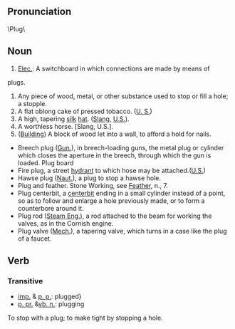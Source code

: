 ==Pronunciation==
\Plug\
==Noun==
# [[Elec.]]: A switchboard in which connections are made by means of
plugs.
# Any piece of wood, metal, or other substance used to stop or fill a hole; a stopple.
# A flat oblong cake of pressed tobacco. ([[U. S.]])
# A high, tapering [[silk]] [[hat]]. ([[Slang]], [[U.S.]]).
# A worthless horse. [Slang, U.S.].
# ([[Building]]) A block of wood let into a wall, to afford a hold for nails.

*Breech plug ([[Gun.]]), in breech-loading guns, the metal plug or cylinder which closes the aperture in the breech, through which the gun is loaded. Plug board 
*Fire plug, a street [[hydrant]] to which hose may be attached.([[U.S.]])
*Hawse plug ([[Naut.]]), a plug to stop a hawse hole.
*Plug and feather. Stone Working, see [[Feather]], n., 7.
*Plug centerbit, a [[centerbit]] ending in a small cylinder instead of a point, so as to follow and enlarge a hole previously made, or to form a counterbore around it.
*Plug rod ([[Steam Eng.]]), a rod attached to the beam for working the valves, as in the Cornish engine.
*Plug valve ([[Mech.]]), a tapering valve, which turns in a case like the plug of a faucet.

== Verb==
===Transitive===
*[[imp.]] & [[p. p.]]: plugged}
*[[p. pr.]] &[[vb. n.]]: plugging

To stop with a plug; to make tight by stopping a hole.